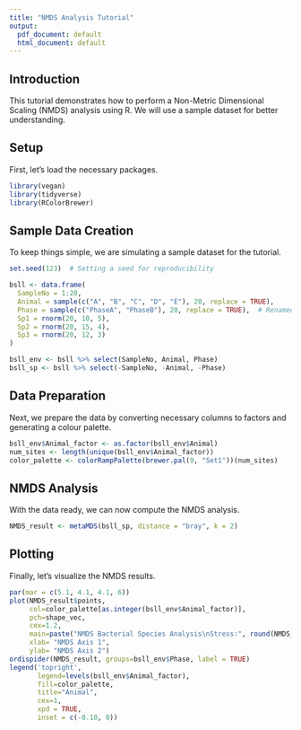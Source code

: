 ---
title: "NMDS Analysis Tutorial"
output:
  pdf_document: default
  html_document: default
---

## Introduction

This tutorial demonstrates how to perform a Non-Metric Dimensional Scaling (NMDS) analysis using R. We will use a sample dataset for better understanding.

## Setup

First, let's load the necessary packages.

```{r setup}
library(vegan)
library(tidyverse)
library(RColorBrewer)
```

## Sample Data Creation

To keep things simple, we are simulating a sample dataset for the tutorial.

```{r data-creation}
set.seed(123)  # Setting a seed for reproducibility

bsll <- data.frame(
  SampleNo = 1:20,
  Animal = sample(c("A", "B", "C", "D", "E"), 20, replace = TRUE),
  Phase = sample(c("PhaseA", "PhaseB"), 20, replace = TRUE),  # Renamed column & values
  Sp1 = rnorm(20, 10, 5),
  Sp2 = rnorm(20, 15, 4),
  Sp3 = rnorm(20, 12, 3)
)

bsll_env <- bsll %>% select(SampleNo, Animal, Phase)
bsll_sp <- bsll %>% select(-SampleNo, -Animal, -Phase)

```

## Data Preparation

Next, we prepare the data by converting necessary columns to factors and generating a colour palette.

```{r data-preparation}
bsll_env$Animal_factor <- as.factor(bsll_env$Animal)
num_sites <- length(unique(bsll_env$Animal_factor))
color_palette <- colorRampPalette(brewer.pal(9, "Set1"))(num_sites)
```

## NMDS Analysis

With the data ready, we can now compute the NMDS analysis.

```{r nmds-analysis}
NMDS_result <- metaMDS(bsll_sp, distance = "bray", k = 2)
```

## Plotting

Finally, let's visualize the NMDS results.

```{r plotting, fig.width=8, fig.height=6}
par(mar = c(5.1, 4.1, 4.1, 6))
plot(NMDS_result$points, 
     col=color_palette[as.integer(bsll_env$Animal_factor)], 
     pch=shape_vec, 
     cex=1.2, 
     main=paste("NMDS Bacterial Species Analysis\nStress:", round(NMDS_result$stress, 3)), 
     xlab= "NMDS Axis 1",
     ylab= "NMDS Axis 2")
ordispider(NMDS_result, groups=bsll_env$Phase, label = TRUE)
legend('topright',
       legend=levels(bsll_env$Animal_factor),
       fill=color_palette,
       title="Animal",
       cex=1,
       xpd = TRUE,
       inset = c(-0.10, 0))

```
